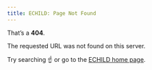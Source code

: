 ```yaml
---
title: ECHILD: Page Not Found
---
```


That's a **404**.

The requested URL was not found on this server.

Try searching ☝️ or go to the [ECHILD home page](https://www.echild.ac.uk).
